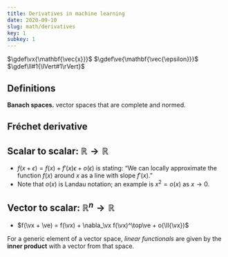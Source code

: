 ```yaml
---
title: Derivatives in machine learning
date: 2020-09-10
slug: math/derivatives
key: 1
subkey: 1
---
```


$\gdef\vx{\mathbf{\vec{x}}}$
$\gdef\ve{\mathbf{\vec{\epsilon}}}$
$\gdef\ll#1{\lVert#1\rVert}$

## Definitions

**Banach spaces.** vector spaces that are complete and normed.

## Fréchet derivative

## Scalar to scalar: $\mathbb{R} \rightarrow \mathbb{R}$
- $f(x+\epsilon) = f(x) + f'(x)\epsilon + o(\epsilon)$ is stating: &ldquo;We can locally approximate the function $f(x)$ around $x$ as a line with slope $f'(x)$.&rdquo;
- Note that $o(x)$ is Landau notation; an example is $x^2 = o(x)$ as $x \rightarrow 0$.

## Vector to scalar: $\mathbb{R}^n \rightarrow \mathbb{R}$
- $f(\vx + \ve) = f(\vx) + \nabla_\vx f(\vx)^\top\ve + o(\ll{\vx})$

For a generic element of a vector space, _linear functionals_ are given by the **inner product** with a vector from that space.